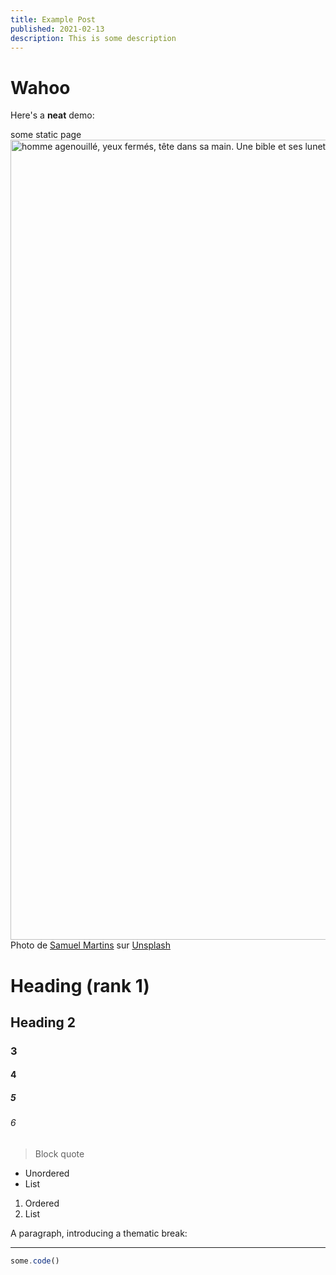 ```yaml
---
title: Example Post
published: 2021-02-13
description: This is some description
---
```


# Wahoo

Here's a **neat** demo:

<Quote>some static page</Quote>
<PageIllustration>
    <img src="/illustrations/samuel-martins-3U7HcqkIbb4-unsplash.jpg" alt="homme agenouillé, yeux fermés, tête dans sa main. Une bible et ses lunettes posés à ses côtés. La position peut-être comprise aussi bien comme une prière, une réflexion intense, voir même un accablement face au chagrin." width="1920" height="1280" />
    Photo de [Samuel Martins](https://unsplash.com/@samuelmartins7) sur [Unsplash](https://unsplash.com)
</PageIllustration>

# Heading (rank 1)
## Heading 2
### 3
#### 4
##### 5
###### 6

> Block quote

* Unordered
* List

1. Ordered
2. List

A paragraph, introducing a thematic break:

---

```js
some.code()
```